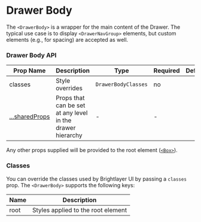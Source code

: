 
# Drawer Body

The `<DrawerBody>` is a wrapper for the main content of the Drawer. The typical use case is to display `<DrawerNavGroup>` elements, but custom elements (e.g., for spacing) are accepted as well.

### Drawer Body API

<Box>

| Prop Name                                                              | Description                                                | Type                | Required | Default |
| ---------------------------------------------------------------------- | ---------------------------------------------------------- | ------------------- | -------- | ------- |
| classes                                                                | Style overrides                                            | `DrawerBodyClasses` | no       |         |
| [...sharedProps](/components/drawer/drawer-body/api-docs#shared-props) | Props that can be set at any level in the drawer hierarchy | -                   | -        |         |

</Box>

Any other props supplied will be provided to the root element ([`<Box>`](https://mui.com/material-ui/api/box/)).

### Classes

You can override the classes used by Brightlayer UI by passing a `classes` prop. The `<DrawerBody>` supports the following keys:

<Box>

| Name | Description                        |
| ---- | ---------------------------------- |
| root | Styles applied to the root element |

</Box>

<SharedProps />

